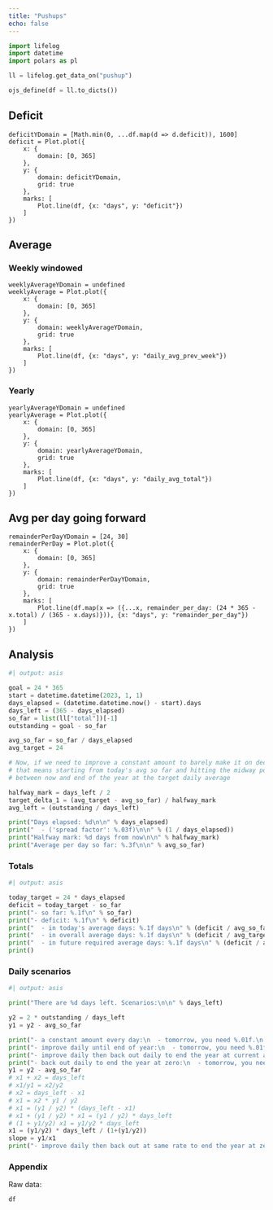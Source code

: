 ```yaml
---
title: "Pushups"
echo: false
---
```


```python
import lifelog
import datetime
import polars as pl

ll = lifelog.get_data_on("pushup")

ojs_define(df = ll.to_dicts())
```

## Deficit

```ojs
deficitYDomain = [Math.min(0, ...df.map(d => d.deficit)), 1600]
deficit = Plot.plot({
    x: {
        domain: [0, 365]
    },
    y: {
        domain: deficitYDomain,
        grid: true
    },
    marks: [
        Plot.line(df, {x: "days", y: "deficit"})
    ]
})
```

## Average

### Weekly windowed

```ojs
weeklyAverageYDomain = undefined
weeklyAverage = Plot.plot({
    x: {
        domain: [0, 365]
    },
    y: {
        domain: weeklyAverageYDomain,
        grid: true
    },
    marks: [
        Plot.line(df, {x: "days", y: "daily_avg_prev_week"})
    ]
})
```

### Yearly

```ojs
yearlyAverageYDomain = undefined
yearlyAverage = Plot.plot({
    x: {
        domain: [0, 365]
    },
    y: {
        domain: yearlyAverageYDomain,
        grid: true
    },
    marks: [
        Plot.line(df, {x: "days", y: "daily_avg_total"})
    ]
})
```


## Avg per day going forward

```ojs
remainderPerDayYDomain = [24, 30]
remainderPerDay = Plot.plot({
    x: {
        domain: [0, 365]
    },
    y: {
        domain: remainderPerDayYDomain,
        grid: true
    },
    marks: [
        Plot.line(df.map(x => ({...x, remainder_per_day: (24 * 365 - x.total) / (365 - x.days)})), {x: "days", y: "remainder_per_day"})
    ]
})
```

## Analysis

```python
#| output: asis

goal = 24 * 365
start = datetime.datetime(2023, 1, 1)
days_elapsed = (datetime.datetime.now() - start).days
days_left = (365 - days_elapsed)
so_far = list(ll["total"])[-1]
outstanding = goal - so_far

avg_so_far = so_far / days_elapsed
avg_target = 24

# Now, if we need to improve a constant amount to barely make it on dec 31st,
# that means starting from today's avg so far and hitting the midway point
# between now and end of the year at the target daily average

halfway_mark = days_left / 2
target_delta_1 = (avg_target - avg_so_far) / halfway_mark
avg_left = (outstanding / days_left)

print("Days elapsed: %d\n\n" % days_elapsed)
print("  - ('spread factor': %.03f)\n\n" % (1 / days_elapsed))
print("Halfway mark: %d days from now\n\n" % halfway_mark)
print("Average per day so far: %.3f\n\n" % avg_so_far)
```

### Totals

```python
#| output: asis

today_target = 24 * days_elapsed
deficit = today_target - so_far
print("- so far: %.1f\n" % so_far)
print("- deficit: %.1f\n" % deficit)
print("  - in today's average days: %.1f days\n" % (deficit / avg_so_far))
print("  - in overall average days: %.1f days\n" % (deficit / avg_target))
print("  - in future required average days: %.1f days\n" % (deficit / avg_left))
print()
```

### Daily scenarios
```python
#| output: asis

print("There are %d days left. Scenarios:\n\n" % days_left)

y2 = 2 * outstanding / days_left
y1 = y2 - avg_so_far

print("- a constant amount every day:\n  - tomorrow, you need %.01f.\n  - next week, %.01f.\n" % (avg_left, avg_left * 7))
print("- improve daily until end of year:\n  - tomorrow, you need %.01f.\n  - next week, %.01f.\n" % (avg_so_far + target_delta_1, avg_so_far * 7 + target_delta_1 * 28)) # 1 + 2 + 3 + 4 + 5 + 6 + 7
print("- improve daily then back out daily to end the year at current average:\n  - tomorrow, you need %.01f.\n  - next week, %.01f." % (avg_so_far + 2 * target_delta_1, avg_so_far * 7 + target_delta_1 * 56))
print("- back out daily to end the year at zero:\n  - tomorrow, you need %.01f.\n  - next week, %.01f.\n" % (y2, y2 * 7))
y1 = y2 - avg_so_far
# x1 + x2 = days_left
# x1/y1 = x2/y2
# x2 = days_left - x1
# x1 = x2 * y1 / y2
# x1 = (y1 / y2) * (days_left - x1)
# x1 + (y1 / y2) * x1 = (y1 / y2) * days_left 
# (1 + y1/y2) x1 = y1/y2 * days_left
x1 = (y1/y2) * days_left / (1+(y1/y2))
slope = y1/x1
print("- improve daily then back out at same rate to end the year at zero (The halfway point is %d days from now.):\n  - tomorrow, you need %.01f.\n  - next week, %.01f.\n" % (x1, avg_so_far + slope, avg_so_far * 7 + slope * 28))
```


### Appendix

Raw data:

```ojs
df
```